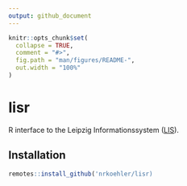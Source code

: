 ```yaml
---
output: github_document
---
```


<!-- README.md is generated from README.Rmd. Please edit that file -->

```r
knitr::opts_chunk$set(
  collapse = TRUE,
  comment = "#>",
  fig.path = "man/figures/README-",
  out.width = "100%"
)
```

# lisr

<!-- badges: start -->

<!-- badges: end -->

R interface to the Leipzig Informationssystem ([LIS](https://statistik.leipzig.de/statserv/servod.aspx)).

## Installation

```r
remotes::install_github('nrkoehler/lisr)
```
